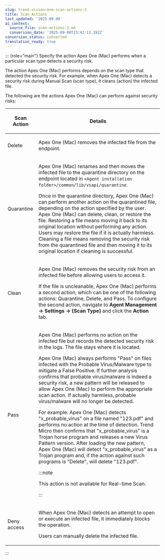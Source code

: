 ```yaml
---
slug: trend-vision-one-scan-actions-3
title: Scan Actions
last_updated: '2025-09-08'
ai_context:
  source_file: scan-actions-3.md
  conversion_date: '2025-09-08T23:42:13.192Z'
conversion_status: converted
translation_ready: true
---
```


::: {role="main"}
Specify the action Apex One (Mac) performs when a particular scan type detects a security risk.

The action Apex One (Mac) performs depends on the scan type that detected the security risk. For example, when Apex One (Mac) detects a security risk during Manual Scan (scan type), it cleans (action) the infected file.

The following are the actions Apex One (Mac) can perform against security risks:

<table>
<colgroup>
<col style="width: 20%" />
<col style="width: 80%" />
</colgroup>
<thead>
<tr>
<th><p>Scan Action</p></th>
<th><p>Details</p></th>
</tr>
</thead>
<tbody>
<tr>
<td><p>Delete</p></td>
<td><p>Apex One (Mac) removes the infected file from the endpoint.</p></td>
</tr>
<tr>
<td><p>Quarantine</p></td>
<td><p>Apex One (Mac) renames and then moves the infected file to the quarantine directory on the endpoint located in <code>&lt;Agent installation folder&gt;/common/lib/vsapi/quarantine</code>.</p>
<p>Once in the quarantine directory, Apex One (Mac) can perform another action on the quarantined file, depending on the action specified by the user. Apex One (Mac) can delete, clean, or restore the file. Restoring a file means moving it back to its original location without performing any action. Users may restore the file if it is actually harmless. Cleaning a file means removing the security risk from the quarantined file and then moving it to its original location if cleaning is successful.</p></td>
</tr>
<tr>
<td><p>Clean</p></td>
<td><p>Apex One (Mac) removes the security risk from an infected file before allowing users to access it.</p>
<p>If the file is uncleanable, Apex One (Mac) performs a second action, which can be one of the following actions: Quarantine, Delete, and Pass. To configure the second action, navigate to <strong>Agent Management → Settings → {Scan Type}</strong> and click the <strong>Action</strong> tab.</p></td>
</tr>
<tr>
<td><p>Pass</p></td>
<td><p>Apex One (Mac) performs no action on the infected file but records the detected security risk in the logs. The file stays where it is located.</p>
<p>Apex One (Mac) always performs "Pass" on files infected with the Probable Virus/Malware type to mitigate a False Positive. If further analysis confirms that probable virus/malware is indeed a security risk, a new pattern will be released to allow Apex One (Mac) to perform the appropriate scan action. If actually harmless, probable virus/malware will no longer be detected.</p>
<p>For example: Apex One (Mac) detects "x_probable_virus" on a file named "123.pdf" and performs no action at the time of detection. Trend Micro then confirms that "x_probable_virus" is a Trojan horse program and releases a new Virus Pattern version. After loading the new pattern, Apex One (Mac) will detect "x_probable_virus" as a Trojan program and, if the action against such programs is "Delete", will delete "123.pdf".</p>


:::note

<p>This action is not available for Real-time Scan.</p>


:::

</td>
</tr>
<tr>
<td><p>Deny access</p></td>
<td><p>When Apex One (Mac) detects an attempt to open or execute an infected file, it immediately blocks the operation.</p>
<p>Users can manually delete the infected file.</p></td>
</tr>
</tbody>
</table>
:::
